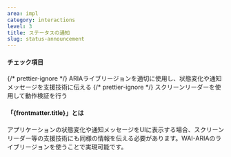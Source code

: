 ```yaml
---
area: impl
category: interactions
level: 3
title: ステータスの通知
slug: status-announcement
---
```



#### チェック項目

<Checkpoint>
  {/* prettier-ignore */}
  <span slot="title">ARIAライブリージョンを適切に使用し、状態変化や通知メッセージを支援技術に伝える</span>
</Checkpoint>

<Checkpoint>
  {/* prettier-ignore */}
  <span slot="title">スクリーンリーダーを使用して動作検証を行う</span>
</Checkpoint>

#### 「{frontmatter.title}」とは

アプリケーションの状態変化や通知メッセージをUIに表示する場合、スクリーンリーダー等の支援技術にも同様の情報を伝える必要があります。WAI-ARIAのライブリージョンを使うことで実現可能です。
